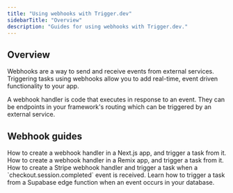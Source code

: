 ```yaml
---
title: "Using webhooks with Trigger.dev"
sidebarTitle: "Overview"
description: "Guides for using webhooks with Trigger.dev."
---
```


## Overview

Webhooks are a way to send and receive events from external services. Triggering tasks using webhooks allow you to add real-time, event driven functionality to your app.

A webhook handler is code that executes in response to an event. They can be endpoints in your framework's routing which can be triggered by an external service.

## Webhook guides

<CardGroup cols={2}>
  <Card
    title="Next.js - triggering tasks using webhooks"
    icon="N"
    href="/guides/frameworks/nextjs-webhooks"
  >
    How to create a webhook handler in a Next.js app, and trigger a task from it.
  </Card>
  <Card
    title="Remix - triggering tasks using webhooks"
    icon="R"
    href="/guides/frameworks/remix-webhooks"
  >
    How to create a webhook handler in a Remix app, and trigger a task from it.
  </Card>
  <Card title="Stripe webhooks" icon="webhook" href="/guides/examples/stripe-webhook">
    How to create a Stripe webhook handler and trigger a task when a `checkout.session.completed`
    event is received.
  </Card>
  <Card
    title="Supabase database webhooks guide"
    icon="webhook"
    href="/guides/frameworks/supabase-edge-functions-database-webhooks"
  >
    Learn how to trigger a task from a Supabase edge function when an event occurs in your database.
  </Card>
</CardGroup>
